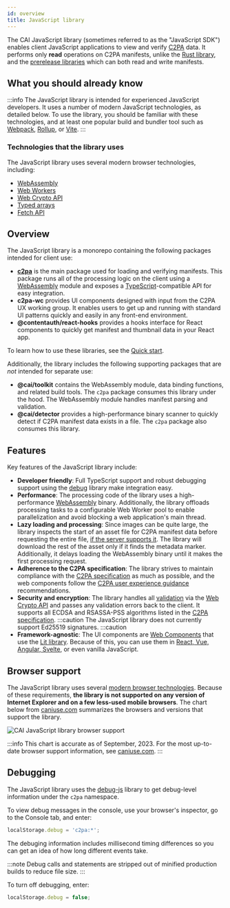 ```yaml
---
id: overview
title: JavaScript library
---
```


The CAI JavaScript library (sometimes referred to as the "JavaScript SDK") enables client JavaScript applications to view and verify [C2PA](https://c2pa.org/) data. It performs only **read** operations on C2PA manifests, unlike the [Rust library](../../rust-sdk/), and the [prerelease libraries](../../other-langs) which can both read and write manifests.

## What you should already know

:::info
The JavaScript library is intended for experienced JavaScript developers. It uses a number of modern JavaScript technologies, as detailed below. To use the library, you should be familiar with these technologies, and at least one popular build and bundler tool such as [Webpack](https://webpack.js.org/), [Rollup](https://rollupjs.org/), or [Vite](https://vitejs.dev/).
:::

### Technologies that the library uses

The JavaScript library uses several modern browser technologies, including:

- [WebAssembly](https://webassembly.org/)
- [Web Workers](https://developer.mozilla.org/en-US/docs/Web/API/Web_Workers_API)
- [Web Crypto API](https://developer.mozilla.org/en-US/docs/Web/API/Web_Crypto_API)
- [Typed arrays](https://developer.mozilla.org/en-US/docs/Web/JavaScript/Typed_arrays)
- [Fetch API](https://developer.mozilla.org/en-US/docs/Web/API/Fetch_API)

## Overview

The JavaScript library is a monorepo containing the following packages intended for client use:

- [**c2pa**](https://opensource.contentauthenticity.org/docs/js-sdk/api/c2pa) is the main package used for loading and verifying manifests. This package runs all of the processing
  logic on the client using a [WebAssembly](https://webassembly.org/) module and exposes a [TypeScript](https://www.typescriptlang.org/)-compatible API for easy integration.
- **c2pa-wc** provides UI components designed with input from the C2PA UX working group. It enables users to get up and running with standard UI patterns quickly and easily in any front-end environment.
- **@contentauth/react-hooks** provides a hooks interface for React components to quickly get manifest and thumbnail data in your React app.

To learn how to use these libraries, see the [Quick start](quick-start).

Additionally, the library includes the following supporting packages that are _not_ intended for separate use:

- **@cai/toolkit** contains the WebAssembly module, data binding functions, and related build tools. The `c2pa` package consumes this library under the hood. The WebAssembly module handles manifest parsing and validation.
- **@cai/detector** provides a high-performance binary scanner to quickly detect if C2PA manifest data exists in a file. The `c2pa` package also consumes this library.

## Features

Key features of the JavaScript library include:

- **Developer friendly**: Full TypeScript support and robust debugging support using the [debug](https://github.com/debug-js/debug) library make integration easy.
- **Performance**: The processing code of the library uses a high-performance [WebAssembly](https://developer.mozilla.org/en-US/docs/WebAssembly) binary. Additionally, the library offloads processing tasks to a configurable Web Worker pool to enable parallelization and avoid blocking a web application's main thread.
- **Lazy loading and processing**: Since images can be quite large, the library inspects the start of an asset file for C2PA manifest data before requesting the entire file, [if the server supports it](../guides/hosting#range-requests). The library will download the rest of the asset only if it finds the metadata marker. Additionally, it delays loading the WebAssembly binary until it makes the first processing request.
- **Adherence to the C2PA specification**: The library strives to maintain compliance with the [C2PA specification](https://c2pa.org/specifications/specifications/1.3/specs/C2PA_Specification.html) as much as possible, and the web components follow the [C2PA user experience guidance](https://c2pa.org/specifications/specifications/1.0/ux/UX_Recommendations.html) recommendations.
- **Security and encryption**: The library handles all [validation](https://c2pa.org/specifications/specifications/1.3/specs/C2PA_Specification.html#_validation) via the [Web Crypto API](https://developer.mozilla.org/en-US/docs/Web/API/Web_Crypto_API) and passes any validation errors back to the client. It supports all ECDSA and RSASSA-PSS algorithms listed in the [C2PA specification](https://c2pa.org/specifications/specifications/1.3/specs/C2PA_Specification.html#_digital_signatures).
  :::caution
  The JavaScript library does not currently support Ed25519 signatures.
  :::caution
- **Framework-agnostic**: The UI components are [Web Components](https://developer.mozilla.org/en-US/docs/Web/Web_Components) that use the [Lit library](https://lit.dev/). Because of this, you can use them in [React, Vue, Angular, Svelte](https://custom-elements-everywhere.com/), or even vanilla JavaScript.

## Browser support

The JavaScript library uses several [modern browser technologies](#technologies-that-the-library-uses).
Because of these requirements, **the library is not supported on any version of Internet Explorer and on a few less-used mobile browsers**. The chart below from [caniuse.com](https://caniuse.com/wasm,webworkers,cryptography,typedarrays,fetch) summarizes the browsers and versions that support the library.

![CAI JavaScript library browser support](../../../static/img/caniuse.png)

:::info
This chart is accurate as of September, 2023. For the most up-to-date browser support information, see [caniuse.com](https://caniuse.com/wasm,webworkers,cryptography,typedarrays,fetch).
:::

## Debugging

The JavaScript library uses the [debug-js](https://github.com/debug-js/debug) library to get debug-level information under the `c2pa` namespace.

To view debug messages in the console, use your browser's inspector, go to the Console tab, and enter:

```js
localStorage.debug = 'c2pa:*';
```

The debuging information includes millisecond timing differences so you can get an idea of how long different events take.

:::note
Debug calls and statements are stripped out of minified production builds to reduce file size.
:::

To turn off debugging, enter:

```js
localStorage.debug = false;
```
